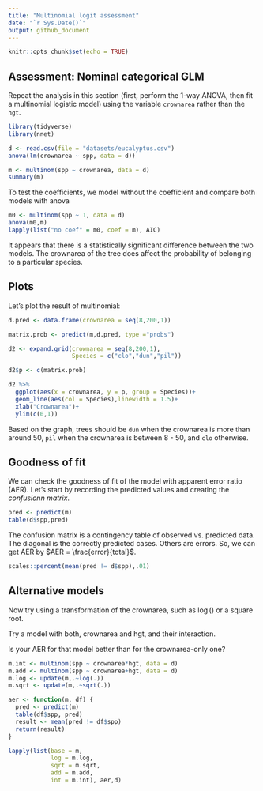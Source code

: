 ```yaml
---
title: "Multinomial logit assessment"
date: "`r Sys.Date()`"
output: github_document
---
```


```r
knitr::opts_chunk$set(echo = TRUE)
```

## Assessment: Nominal categorical GLM
Repeat the analysis in this section (first, perform the 1-way ANOVA, then fit a multinomial logistic model) using the variable `crownarea` rather than the `hgt`.

```r
library(tidyverse)
library(nnet)

d <- read.csv(file = "datasets/eucalyptus.csv")
anova(lm(crownarea ~ spp, data = d))
```

```r
m <- multinom(spp ~ crownarea, data = d)
summary(m)
```

To test the coefficients, we model without the coefficient and compare both models with anova

```r
m0 <- multinom(spp ~ 1, data = d)
anova(m0,m)
lapply(list("no coef" = m0, coef = m), AIC)
```

It appears that there is a statistically significant difference between the two models. The crownarea of the tree does affect the probability of belonging to a particular species.

## Plots
Let's plot the result of multinomial:

```r
d.pred <- data.frame(crownarea = seq(8,200,1))

matrix.prob <- predict(m,d.pred, type ="probs")

d2 <- expand.grid(crownarea = seq(8,200,1),
                  Species = c("clo","dun","pil"))

d2$p <- c(matrix.prob)

d2 %>%
  ggplot(aes(x = crownarea, y = p, group = Species))+
  geom_line(aes(col = Species),linewidth = 1.5)+
  xlab("Crownarea")+
  ylim(c(0,1))
```

Based on the graph, trees should be `dun` when the crownarea is more than around 50, `pil` when the crownarea is between 8 - 50, and `clo` otherwise.

## Goodness of fit
We can check the goodness of fit of the model with apparent error ratio (AER). Let's start by recording the predicted values and creating the *confusionn matrix*.

```r
pred <- predict(m)
table(d$spp,pred)
```

The confusion matrix is a contingency table of observed vs. predicted data. The diagonal is the correctly predicted cases. Others are errors. So, we can get AER by $AER = \frac{error}{total}$.

```r
scales::percent(mean(pred != d$spp),.01)
```

## Alternative models
Now try using a transformation of the crownarea, such as $\log()$ or a square root.

Try a model with both, crownarea and hgt, and their interaction.

Is your AER for that model better than for the crownarea-only one?

```r
m.int <- multinom(spp ~ crownarea*hgt, data = d)
m.add <- multinom(spp ~ crownarea+hgt, data = d)
m.log <- update(m,.~log(.))
m.sqrt <- update(m,.~sqrt(.))

aer <- function(m, df) {
  pred <- predict(m)
  table(df$spp, pred)
  result <- mean(pred != df$spp)
  return(result)
}

lapply(list(base = m,
            log = m.log,
            sqrt = m.sqrt,
            add = m.add,
            int = m.int), aer,d)
```

